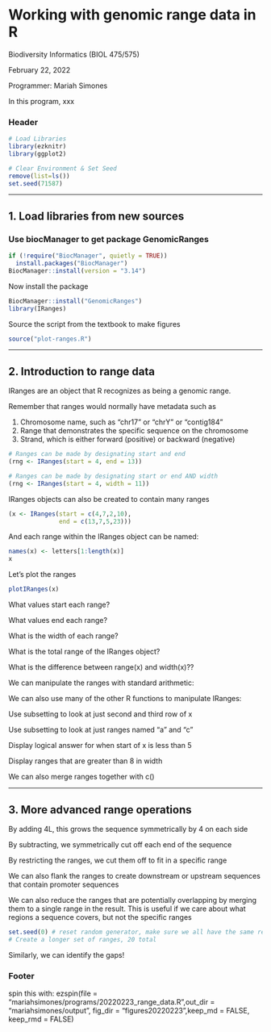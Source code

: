 # Working with genomic range data in R

Biodiversity Informatics (BIOL 475/575)

February 22, 2022

Programmer: Mariah Simones

In this program, xxx


### Header



```r
# Load Libraries
library(ezknitr)
library(ggplot2)

# Clear Environment & Set Seed
remove(list=ls())
set.seed(71587)
```

_____________________________________________________________________________
## 1. Load libraries from new sources

### Use biocManager to get package GenomicRanges


```r
if (!require("BiocManager", quietly = TRUE))
  install.packages("BiocManager")
BiocManager::install(version = "3.14")
```

Now install the package

```r
BiocManager::install("GenomicRanges")
library(IRanges)
```

Source the script from the textbook to make figures


```r
source("plot-ranges.R")
```

_____________________________________________________________________________
## 2. Introduction to range data

IRanges are an object that R recognizes as being a genomic range.

Remember that ranges would normally have metadata such as 

1. Chromosome name, such as "chr17" or "chrY" or "contig184"
2. Range that demonstrates the specific sequence on the chromosome
3. Strand, which is either forward (positive) or backward (negative)


```r
# Ranges can be made by designating start and end
(rng <- IRanges(start = 4, end = 13))

# Ranges can be made by designating start or end AND width
(rng <- IRanges(start = 4, width = 11))
```

IRanges objects can also be created to contain many ranges 


```r
(x <- IRanges(start = c(4,7,2,10),
              end = c(13,7,5,23)))
```

And each range within the IRanges object can be named:


```r
names(x) <- letters[1:length(x)]
x
```

Let's plot the ranges


```r
plotIRanges(x)
```

What values start each range?

What values end each range?

What is the width of each range?

What is the total range of the IRanges object?

What is the difference between range(x) and width(x)??

We can manipulate the ranges with standard arithmetic:

We can also use many of the other R functions to manipulate IRanges:

Use subsetting to look at just second and third row of x

Use subsetting to look at just ranges named "a" and "c"

Display logical answer for when start of x is less than 5

Display ranges that are greater than 8 in width

We can also merge ranges together with c() 

_____________________________________________________________________________
## 3. More advanced range operations


By adding 4L, this grows the sequence symmetrically by 4 on each side

By subtracting, we symmetrically cut off each end of the sequence

By restricting the ranges, we cut them off to fit in a specific range

  
We can also flank the ranges to create downstream or upstream
sequences that contain promoter sequences

We can also reduce the ranges that are potentially overlapping
by merging them to a single range in the result. This is useful if 
we care about what regions a sequence covers, but not the specific
ranges


```r
set.seed(0) # reset random generator, make sure we all have the same result
# Create a longer set of ranges, 20 total
```

Similarly, we can identify the gaps!




### Footer

spin this with:
ezspin(file = "mariahsimones/programs/20220223_range_data.R",out_dir = "mariahsimones/output", fig_dir = "figures20220223",keep_md = FALSE, keep_rmd = FALSE)
